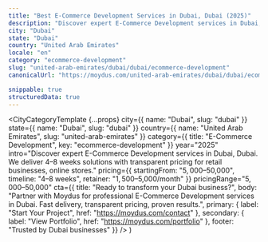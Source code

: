```yaml
---
title: "Best E-Commerce Development Services in Dubai, Dubai (2025)"
description: "Discover expert E-Commerce Development services in Dubai, Dubai. 4–8 weeks delivery, $5,000–$50,000 investment. Local market expertise + modern solutions."
city: "Dubai"
state: "Dubai"
country: "United Arab Emirates"
locale: "en"
category: "ecommerce-development"
slug: "united-arab-emirates/dubai/dubai/ecommerce-development"
canonicalUrl: "https://moydus.com/united-arab-emirates/dubai/dubai/ecommerce-development"

snippable: true
structuredData: true
---
```



  <CityCategoryTemplate
    {...props}
    city={{ name: "Dubai", slug: "dubai" }}
    state={{ name: "Dubai", slug: "dubai" }}
    country={{ name: "United Arab Emirates", slug: "united-arab-emirates" }}
    category={{ title: "E-Commerce Development", key: "ecommerce-development" }}
    year="2025"
    intro="Discover expert E-Commerce Development services in Dubai, Dubai. We deliver 4–8 weeks solutions with transparent pricing for retail businesses, online stores."
    pricing={{
      startingFrom: "$5,000–$50,000",
      timeline: "4–8 weeks",
      retainer: "$1,500–$5,000/month"
    }}
    pricingRange="$5,000–$50,000"
    cta={{
      title: "Ready to transform your Dubai business?",
      body: "Partner with Moydus for professional E-Commerce Development services in Dubai. Fast delivery, transparent pricing, proven results.",
      primary: { label: "Start Your Project", href: "https://moydus.com/contact" },
      secondary: { label: "View Portfolio", href: "https://moydus.com/portfolio" },
      footer: "Trusted by Dubai businesses"
    }}
  />
)
